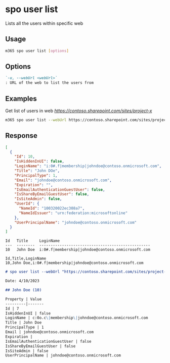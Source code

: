 
# spo user list

Lists all the users within specific web

## Usage

```sh
m365 spo user list [options]
```

## Options

```md defintion-list
`-u, --webUrl <webUrl>`
: URL of the web to list the users from
```

<Global />

## Examples

Get list of users in web _https://contoso.sharepoint.com/sites/project-x_

```sh
m365 spo user list --webUrl https://contoso.sharepoint.com/sites/project-x
```

## Response

<Tabs>
  <TabItem value="JSON">

  ```json
  [
    {
      "Id": 10,
      "IsHiddenInUI": false,
      "LoginName": "i:0#.f|membership|johndoe@contoso.onmicrosoft.com",
      "Title": "John DOe",
      "PrincipalType": 1,
      "Email": "johndoe@contoso.onmicrosoft.com",
      "Expiration": "",
      "IsEmailAuthenticationGuestUser": false,
      "IsShareByEmailGuestUser": false,
      "IsSiteAdmin": false,
      "UserId": {
        "NameId": "100320022ec308a7",
        "NameIdIssuer": "urn:federation:microsoftonline"
      },
      "UserPrincipalName": "johndoe@contoso.onmicrosoft.com"
    }
  ]
  ```

  </TabItem>
  <TabItem value="Text">

  ```text
  Id   Title     LoginName
  ---  --------  -------------------------------------------------
  10   John Doe  i:0#.f|membership|johndoe@contoso.onmicrosoft.com
  ```

  </TabItem>
  <TabItem value="CSV">

  ```csv
  Id,Title,LoginName
  10,John Doe,i:0#.f|membership|johndoe@contoso.onmicrosoft.com
  ```

  </TabItem>
  <TabItem value="Markdown">

  ```md
  # spo user list --webUrl "https://contoso.sharepoint.com/sites/project-x"

  Date: 4/10/2023

  ## John Doe (10)

  Property | Value
  ---------|-------
  Id | 7
  IsHiddenInUI | false
  LoginName | c:0o.c\|membership\|johndoe@contoso.onmicrosoft.com
  Title | John Doe
  PrincipalType | 1
  Email | johndoe@contoso.onmicrosoft.com
  Expiration | 
  IsEmailAuthenticationGuestUser | false
  IsShareByEmailGuestUser | false
  IsSiteAdmin | false
  UserPrincipalName | johndoe@contoso.onmicrosoft.com
  ```

  </TabItem>
</Tabs>

